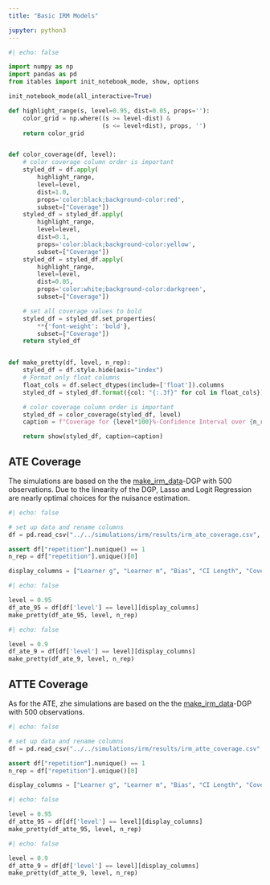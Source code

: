 ```yaml
---
title: "Basic IRM Models"

jupyter: python3
---
```


```python
#| echo: false

import numpy as np
import pandas as pd
from itables import init_notebook_mode, show, options

init_notebook_mode(all_interactive=True)

def highlight_range(s, level=0.95, dist=0.05, props=''):
    color_grid = np.where((s >= level-dist) &
                          (s <= level+dist), props, '')
    return color_grid


def color_coverage(df, level):
    # color coverage column order is important
    styled_df = df.apply(
        highlight_range,
        level=level,
        dist=1.0,
        props='color:black;background-color:red',
        subset=["Coverage"])
    styled_df = styled_df.apply(
        highlight_range,
        level=level,
        dist=0.1,
        props='color:black;background-color:yellow',
        subset=["Coverage"])
    styled_df = styled_df.apply(
        highlight_range,
        level=level,
        dist=0.05,
        props='color:white;background-color:darkgreen',
        subset=["Coverage"])

    # set all coverage values to bold
    styled_df = styled_df.set_properties(
        **{'font-weight': 'bold'},
        subset=["Coverage"])
    return styled_df


def make_pretty(df, level, n_rep):
    styled_df = df.style.hide(axis="index")
    # Format only float columns
    float_cols = df.select_dtypes(include=['float']).columns
    styled_df = styled_df.format({col: "{:.3f}" for col in float_cols})

    # color coverage column order is important
    styled_df = color_coverage(styled_df, level)
    caption = f"Coverage for {level*100}%-Confidence Interval over {n_rep} Repetitions"

    return show(styled_df, caption=caption)
```

## ATE Coverage

The simulations are based on the  the [make_irm_data](https://docs.doubleml.org/dev/api/generated/doubleml.datasets.make_irm_data.html)-DGP with $500$ observations. Due to the linearity of the DGP, Lasso and Logit Regression are nearly optimal choices for the nuisance estimation.

```python
#| echo: false

# set up data and rename columns
df = pd.read_csv("../../simulations/irm/results/irm_ate_coverage.csv", index_col=None)

assert df["repetition"].nunique() == 1
n_rep = df["repetition"].unique()[0]

display_columns = ["Learner g", "Learner m", "Bias", "CI Length", "Coverage"]
```


```python
#| echo: false

level = 0.95
df_ate_95 = df[df['level'] == level][display_columns]
make_pretty(df_ate_95, level, n_rep)
```


```python
#| echo: false

level = 0.9
df_ate_9 = df[df['level'] == level][display_columns]
make_pretty(df_ate_9, level, n_rep)
```


## ATTE Coverage

As for the ATE, zhe simulations are based on the  the [make_irm_data](https://docs.doubleml.org/dev/api/generated/doubleml.datasets.make_irm_data.html)-DGP with $500$ observations.

```python
#| echo: false

# set up data and rename columns
df = pd.read_csv("../../simulations/irm/results/irm_atte_coverage.csv", index_col=None)

assert df["repetition"].nunique() == 1
n_rep = df["repetition"].unique()[0]

display_columns = ["Learner g", "Learner m", "Bias", "CI Length", "Coverage"]
```


```python
#| echo: false

level = 0.95
df_atte_95 = df[df['level'] == level][display_columns]
make_pretty(df_atte_95, level, n_rep)
```


```python
#| echo: false

level = 0.9
df_atte_9 = df[df['level'] == level][display_columns]
make_pretty(df_atte_9, level, n_rep)
```